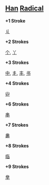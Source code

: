 == [[Han]] [[Radical]] ==

'''+1 Stroke'''

[[丩]]

'''+2 Strokes'''

[[个]], [[丫]]

'''+3 Strokes'''

[[中]], [[丯]], [[丰]], [[书]]

'''+4 Strokes'''

[[丱]]

'''+6 Strokes'''

[[串]]

'''+7 Strokes'''

[[丳]]

'''+8 Strokes'''

[[临]]

'''+9 Strokes'''

[[丵]]